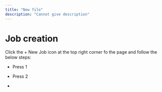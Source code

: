 ```yaml
---
title: "New file"
description: "Cannot give description"
---
```


# Job creation

Click the + New Job icon at the top right corner fo the page and follow the below steps:

* Press 1

* Press 2

*